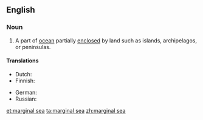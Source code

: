 ==English==
{{wikipedia}}

===Noun===
{{en-noun|head=[[marginal]] [[sea]]}}

# A part of [[ocean]] partially [[enclosed]] by land such as islands, archipelagos, or peninsulas.

====Translations====
{{trans-top|part of ocean}}
* Dutch: {{t-|nl|binnenzee|n}}
* Finnish: {{t+|fi|reunameri}}
{{trans-mid}}
* German: {{t-|de|Randmeer|n}}
* Russian: {{t-|ru|окраинное море|n|tr=okráinnoje móre|sc=Cyrl}}
{{trans-bottom}}

[[et:marginal sea]]
[[ta:marginal sea]]
[[zh:marginal sea]]